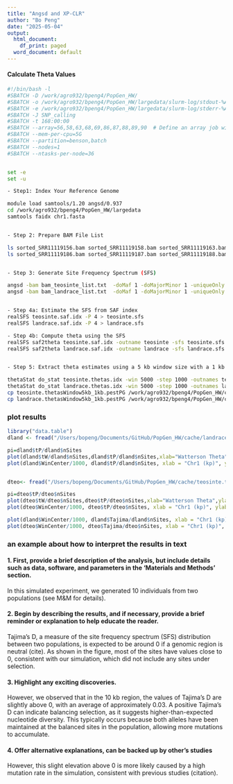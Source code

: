 ```yaml
---
title: "Angsd and XP-CLR"
author: "Bo Peng"
date: "2025-05-04"
output:
  html_document:
    df_print: paged
  word_document: default
---
```


#### Calculate Theta Values

```bash
#!/bin/bash -l
#SBATCH -D /work/agro932/bpeng4/PopGen_HW/
#SBATCH -o /work/agro932/bpeng4/PopGen_HW/largedata/slurm-log/stdout-%A_%a.txt
#SBATCH -e /work/agro932/bpeng4/PopGen_HW/largedata/slurm-log/stderr-%A_%a.txt
#SBATCH -J SNP_calling
#SBATCH -t 168:00:00
#SBATCH --array=56,58,63,68,69,86,87,88,89,90  # Define an array job with specific task IDs
#SBATCH --mem-per-cpu=5G       
#SBATCH --partition=benson,batch
#SBATCH --nodes=1
#SBATCH --ntasks-per-node=36


set -e
set -u

- Step1: Index Your Reference Genome

module load samtools/1.20 angsd/0.937
cd /work/agro932/bpeng4/PopGen_HW/largedata
samtools faidx chr1.fasta


- Step 2: Prepare BAM File List

ls sorted_SRR11119156.bam sorted_SRR11119158.bam sorted_SRR11119163.bam sorted_SRR11119168.bam sorted_SRR11119169.bam  > bam_teosinte_list.txt
ls sorted_SRR11119186.bam sorted_SRR11119187.bam sorted_SRR11119188.bam sorted_SRR11119189.bam sorted_SRR11119190.bam  > bam_landrace_list.txt


- Step 3: Generate Site Frequency Spectrum (SFS)

angsd -bam bam_teosinte_list.txt  -doMaf 1 -doMajorMinor 1 -uniqueOnly 1 -minMapQ 30 -minQ 20 -minInd 5 -doSaf 1 -anc chr1.fasta -GL 2 -out teosinte -P 4
angsd -bam bam_landrace_list.txt  -doMaf 1 -doMajorMinor 1 -uniqueOnly 1 -minMapQ 30 -minQ 20 -minInd 5 -doSaf 1 -anc chr1.fasta -GL 2 -out landrace -P 4


- Step 4a: Estimate the SFS from SAF index
realSFS teosinte.saf.idx -P 4 > teosinte.sfs
realSFS landrace.saf.idx -P 4 > landrace.sfs

- Step 4b: Compute theta using the SFS
realSFS saf2theta teosinte.saf.idx -outname teosinte -sfs teosinte.sfs -fold 1 -P 4
realSFS saf2theta landrace.saf.idx -outname landrace -sfs landrace.sfs -fold 1 -P 4


- Step 5: Extract theta estimates using a 5 kb window size with a 1 kb step size.

thetaStat do_stat teosinte.thetas.idx -win 5000 -step 1000 -outnames teosinte.thetasWindow5kb_1kb
thetaStat do_stat landrace.thetas.idx -win 5000 -step 1000 -outnames landrace.thetasWindow5kb_1kb
cp teosinte.thetasWindow5kb_1kb.pestPG /work/agro932/bpeng4/PopGen_HW/cache/
cp landrace.thetasWindow5kb_1kb.pestPG /work/agro932/bpeng4/PopGen_HW/cache/
```



### plot results

```r
library("data.table")
dland <- fread("/Users/bopeng/Documents/GitHub/PopGen_HW/cache/landrace.thetasWindow5kb_1kb.pestPG", header=T, data.table=F)

pi=dland$tP/dland$nSites
plot(dland$tW/dland$nSites,dland$tP/dland$nSites,xlab="Watterson Theta",ylab="Pairwise Theta", main="Landrace Chr1 100000bp",pch=16,col=adjustcolor("blue",alpha.f = 0.5))
plot(dland$WinCenter/1000, dland$tP/dland$nSites, xlab = "Chr1 (kp)", ylab="Pairwise Theta", main="Landrace Chr1 100000bp")


dteo<- fread("/Users/bopeng/Documents/GitHub/PopGen_HW/cache/teosinte.thetasWindow5kb_1kb.pestPG", header=T, data.table=F)

pi=dteo$tP/dteo$nSites
plot(dteo$tW/dteo$nSites,dteo$tP/dteo$nSites,xlab="Watterson Theta",ylab="Pairwise Theta", main="Teosinte Chr1 100000bp",pch=16,col=adjustcolor("blue",alpha.f = 0.5))
plot(dteo$WinCenter/1000, dteo$tP/dteo$nSites, xlab = "Chr1 (kp)", ylab="Pairwise Theta", main="Teosinte Chr1 100000bp")
```

```r
plot(dland$WinCenter/1000, dland$Tajima/dland$nSites, xlab = "Chr1 (kp)", ylab="Landrace Tajima's D")
plot(dteo$WinCenter/1000, dteo$Tajima/dteo$nSites, xlab = "Chr1 (kp)", ylab="Teosinte Tajima's D")
```

### an example about how to interpret the results in text

#### 1. First, provide a brief description of the analysis, but include details such as data, software, and parameters in the 'Materials and Methods' section.

In this simulated experiment, we generated 10 individuals from two populations (see M&M for details).

#### 2. Begin by describing the results, and if necessary, provide a brief reminder or explanation to help educate the reader.

Tajima's D, a measure of the site frequency spectrum (SFS) distribution between two populations, is expected to be around 0 if a genomic region is neutral (cite). As shown in the figure, most of the sites have values close to 0, consistent with our simulation, which did not include any sites under selection.

#### 3. Highlight any exciting discoveries.

However, we observed that in the 10 kb region, the values of Tajima's D are slightly above 0, with an average of approximately 0.03. A positive Tajima's D can indicate balancing selection, as it suggests higher-than-expected nucleotide diversity. This typically occurs because both alleles have been maintained at the balanced sites in the population, allowing more mutations to accumulate. 

#### 4. Offer alternative explanations, can be backed up by other's studies

However, this slight elevation above 0 is more likely caused by a high mutation rate in the simulation, consistent with previous studies (citation).



